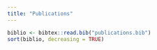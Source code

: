 ```yaml
---
title: "Publications"
---
```


```r
biblio <- bibtex::read.bib("publications.bib")
sort(biblio, decreasing = TRUE)
```
